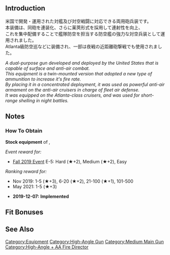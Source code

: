 {{EquipmentInfo}}

==Introduction==
米国で開発・運用された対艦及び対空戦闘に対応できる両用砲兵装です。<br>
本装備は、同砲を連装化、さらに薬莢形式を採用して連射性を向上、<br>
これを集中配備することで艦隊防空を担当する防空艦の強力な対空兵装として運用されました。<br>
Atlanta級防空巡などに装備され、一部は夜戦の近距離砲撃戦でも使用されました。

''A dual-purpose gun developed and deployed by the United States that is capable of surface and anti-air combat.''<br>
''This equipment is a twin-mounted version that adopted a new type of ammunition to increase it's fire rate.''<br>
''By placing it in a concentrated deployment, it was used as powerful anti-air armament on the anti-air cruisers in charge of fleet air defense.''<br>
''It was equipped on the Atlanta-class cruisers, and was used for short-range shelling in night battles.''

==Notes==
<div class="mw-collapsible"><h3>How To Obtain</h3>
<div class="mw-collapsible-content">
'''Stock equipment''' of {{Ship/Link|Atlanta Kai}}, {{Ship/Link|Atlanta}}

''Event reward for:''
* [[Fall 2019 Event]] E-5: Hard (★+2), Medium (★+2), Easy

''Ranking reward for:''
* Nov 2019: 1-5 (★+3), 6-20 (★+2), 21-100 (★+1), 101-500
* May 2021: 1-5 (★+3)

</div></div>


<div class="mw-collapsible><h3>Updates History</h3>
<div class="mw-collapsible-content>
* '''2019-12-07:''' '''Implemented'''
</div></div>

==Fit Bonuses==
{{:5inch Twin Dual-purpose Gun Mount (Concentrated Deployment)/Bonuses}}

==See Also==
{{Equipmentlist}}
[[Category:Equipment]]
[[Category:High-Angle Gun]]
[[Category:Medium Main Gun]]
[[Category:High-Angle + AA Fire Director]]